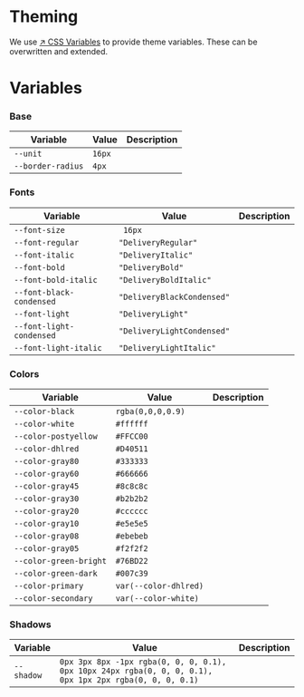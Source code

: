 <!--- Checkbox.stories.mdx -->


<Meta title="01_Theme/Variables" component={null} />

# Theming

We use [↗ CSS Variables](https://developer.mozilla.org/en-US/docs/Web/CSS/Using_CSS_custom_properties)
to provide theme variables. These can be overwritten and extended.

# Variables

### Base

| Variable          | Value  | Description |
|-------------------|--------|-------------|
| `--unit`          | `16px` |             |
| `--border-radius` | `4px`  |             |


### Fonts

| Variable                 | Value                      | Description |
|--------------------------|----------------------------|-------------|
| `--font-size`            | ` 16px`                    |             |
| `--font-regular`         | `"DeliveryRegular"`        |             |
| `--font-italic`          | `"DeliveryItalic" `        |             |
| `--font-bold`            | `"DeliveryBold"`           |             |
| `--font-bold-italic`     | `"DeliveryBoldItalic"`     |             |
| `--font-black-condensed` | `"DeliveryBlackCondensed"` |             |
| `--font-light`           | `"DeliveryLight"`          |             |
| `--font-light-condensed` | `"DeliveryLightCondensed"` |             |
| `--font-light-italic`    | `"DeliveryLightItalic"`    |             |


### Colors

| Variable               | Value                 | Description |
|------------------------|-----------------------|-------------|
| `--color-black`        | `rgba(0,0,0,0.9)`     |             |
| `--color-white`        | `#ffffff`             |             |
| `--color-postyellow`   | `#FFCC00`             |             |
| `--color-dhlred`       | `#D40511`             |             |
| `--color-gray80`       | `#333333`             |             |
| `--color-gray60`       | `#666666`             |             |
| `--color-gray45`       | `#8c8c8c`             |             |
| `--color-gray30`       | `#b2b2b2`             |             |
| `--color-gray20`       | `#cccccc`             |             |
| `--color-gray10`       | `#e5e5e5`             |             |
| `--color-gray08`       | `#ebebeb`             |             |
| `--color-gray05`       | `#f2f2f2`             |             |
| `--color-green-bright` | `#76BD22`             |             |
| `--color-green-dark`   | `#007c39`             |             |
| `--color-primary`      | `var(--color-dhlred)` |             |
| `--color-secondary`    | `var(--color-white)`  |             |

### Shadows

| Variable   | Value                                                                                                   | Description |
|------------|---------------------------------------------------------------------------------------------------------|-------------|
| `--shadow` | `0px 3px 8px -1px rgba(0, 0, 0, 0.1), 0px 10px 24px rgba(0, 0, 0, 0.1), 0px 1px 2px rgba(0, 0, 0, 0.1)` |             |
